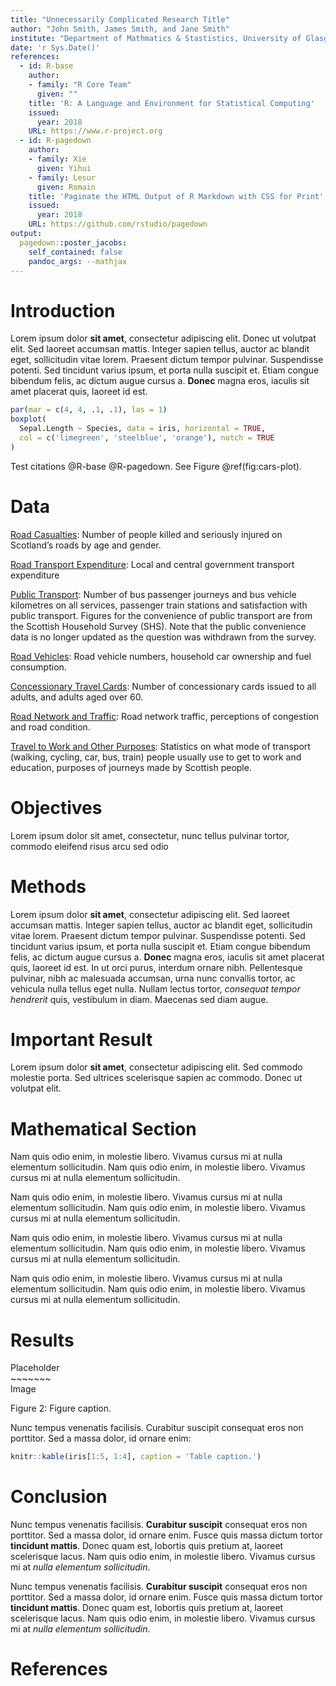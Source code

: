 ```yaml
---
title: "Unnecessarily Complicated Research Title"
author: "John Smith, James Smith, and Jane Smith"
institute: "Department of Mathmatics & Stastistics, University of Glasgow"
date: 'r Sys.Date()'
references:
  - id: R-base
    author:
    - family: "R Core Team"
      given: ""
    title: 'R: A Language and Environment for Statistical Computing'
    issued:
      year: 2018
    URL: https://www.r-project.org
  - id: R-pagedown
    author:
    - family: Xie
      given: Yihui
    - family: Lesur
      given: Romain
    title: 'Paginate the HTML Output of R Markdown with CSS for Print'
    issued:
      year: 2018
    URL: https://github.com/rstudio/pagedown
output:
  pagedown::poster_jacobs:
    self_contained: false
    pandoc_args: --mathjax
---
```


Introduction
================================================================================

Lorem ipsum dolor **sit amet**, consectetur adipiscing elit. Donec ut volutpat elit. Sed laoreet accumsan mattis. Integer sapien tellus, auctor ac blandit eget, sollicitudin vitae lorem. Praesent dictum tempor pulvinar. Suspendisse potenti. Sed tincidunt varius ipsum, et porta nulla suscipit et. Etiam congue bibendum felis, ac dictum augue cursus a. **Donec** magna eros, iaculis sit amet placerat quis, laoreet id est.

```r
par(mar = c(4, 4, .1, .1), las = 1)
boxplot(
  Sepal.Length ~ Species, data = iris, horizontal = TRUE,
  col = c('limegreen', 'steelblue', 'orange'), notch = TRUE
)
```

Test citations @R-base @R-pagedown. See Figure \@ref(fig:cars-plot).

Data
================================================================================

[Road Casualties](https://statistics.gov.scot/resource?uri=http%3A%2F%2Fstatistics.gov.scot%2Fdata%2Froad-safety): Number of people killed and seriously injured on Scotland's roads by age and gender.

[Road Transport Expenditure](https://statistics.gov.scot/resource?uri=http%3A%2F%2Fstatistics.gov.scot%2Fdata%2Froad-transport-expenditure): Local and central government transport expenditure

[Public Transport](https://statistics.gov.scot/resource?uri=http%3A%2F%2Fstatistics.gov.scot%2Fdata%2Fpublic-transport): Number of bus passenger journeys and bus vehicle kilometres on all services, passenger train stations and satisfaction with public transport. Figures for the convenience of public transport are from the Scottish Household Survey (SHS). Note that the public convenience data is no longer updated as the question was withdrawn from the survey.

[Road Vehicles](https://statistics.gov.scot/resource?uri=http%3A%2F%2Fstatistics.gov.scot%2Fdata%2Froad-vehicles): Road vehicle numbers, household car ownership and fuel consumption.

[Concessionary Travel Cards](https://statistics.gov.scot/resource?uri=http%3A%2F%2Fstatistics.gov.scot%2Fdata%2Fconcessionary-cards): Number of concessionary cards issued to all adults, and adults aged over 60.

[Road Network and Traffic](https://statistics.gov.scot/resource?uri=http%3A%2F%2Fstatistics.gov.scot%2Fdata%2Froad-network-traffic): Road network traffic, perceptions of congestion and road condition.

[Travel to Work and Other Purposes](https://statistics.gov.scot/resource?uri=http%3A%2F%2Fstatistics.gov.scot%2Fdata%2Ftravel-to-work-other): Statistics on what mode of transport (walking, cycling, car, bus, train) people usually use to get to work and education, purposes of journeys made by Scottish people.

Objectives {.block}
================================================================================

Lorem ipsum dolor sit amet, consectetur, nunc tellus pulvinar tortor, commodo eleifend risus arcu sed odio

Methods
================================================================================

Lorem ipsum dolor **sit amet**, consectetur adipiscing elit. Sed laoreet accumsan mattis. Integer sapien tellus, auctor ac blandit eget, sollicitudin vitae lorem. Praesent dictum tempor pulvinar. Suspendisse potenti. Sed tincidunt varius ipsum, et porta nulla suscipit et. Etiam congue bibendum felis, ac dictum augue cursus a. **Donec** magna eros, iaculis sit amet placerat quis, laoreet id est. In ut orci purus, interdum ornare nibh. Pellentesque pulvinar, nibh ac malesuada accumsan, urna nunc convallis tortor, ac vehicula nulla tellus eget nulla. Nullam lectus tortor, _consequat tempor hendrerit_ quis, vestibulum in diam. Maecenas sed diam augue.

Important Result
================================================================================

Lorem ipsum dolor **sit amet**, consectetur adipiscing elit. Sed commodo molestie porta. Sed ultrices scelerisque sapien ac commodo. Donec ut volutpat elit.



Mathematical Section
================================================================================

Nam quis odio enim, in molestie libero. Vivamus cursus mi at nulla elementum sollicitudin. Nam quis odio enim, in molestie libero. Vivamus cursus mi at nulla elementum sollicitudin.
  
\begin{equation}
E = mc^{2}
(\#eq:Einstein)
\end{equation}

Nam quis odio enim, in molestie libero. Vivamus cursus mi at nulla elementum sollicitudin. Nam quis odio enim, in molestie libero. Vivamus cursus mi at nulla elementum sollicitudin.

\begin{equation}
\cos^3 \theta =\frac{1}{4}\cos\theta+\frac{3}{4}\cos 3\theta
(\#eq:refname)
\end{equation}

Nam quis odio enim, in molestie libero. Vivamus cursus mi at nulla elementum sollicitudin. Nam quis odio enim, in molestie libero. Vivamus cursus mi at nulla elementum sollicitudin.

\begin{equation}
\kappa =\frac{\xi}{E_{\mathrm{max}}}
\end{equation}

Nam quis odio enim, in molestie libero. Vivamus cursus mi at nulla elementum sollicitudin. Nam quis odio enim, in molestie libero. Vivamus cursus mi at nulla elementum sollicitudin.


Results
================================================================================

::: {.figure-example}
Placeholder  
~~~~~~~  
Image

Figure 2: Figure caption.
:::

Nunc tempus venenatis facilisis. Curabitur suscipit consequat eros non porttitor. Sed a massa dolor, id ornare enim:

```r
knitr::kable(iris[1:5, 1:4], caption = 'Table caption.')
```


Conclusion
================================================================================

Nunc tempus venenatis facilisis. **Curabitur suscipit** consequat eros non porttitor. Sed a massa dolor, id ornare enim. Fusce quis massa dictum tortor **tincidunt mattis**. Donec quam est, lobortis quis pretium at, laoreet scelerisque lacus. Nam quis odio enim, in molestie libero. Vivamus cursus mi at _nulla elementum sollicitudin_.

Nunc tempus venenatis facilisis. **Curabitur suscipit** consequat eros non porttitor. Sed a massa dolor, id ornare enim. Fusce quis massa dictum tortor **tincidunt mattis**. Donec quam est, lobortis quis pretium at, laoreet scelerisque lacus. Nam quis odio enim, in molestie libero. Vivamus cursus mi at _nulla elementum sollicitudin_.


References
================================================================================

<div id="refs"></div>



